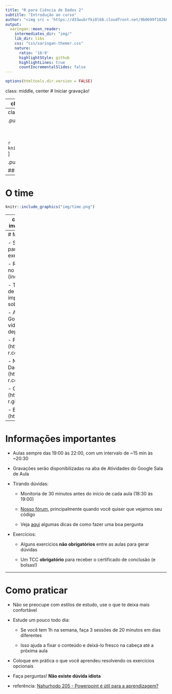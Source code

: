 ```yaml
---
title: "R para Ciência de Dados 2"
subtitle: "Introdução ao curso"
author: "<img src = 'https://d33wubrfki0l68.cloudfront.net/9b0699f18268059bdd2e5c21538a29eade7cbd2b/67e5c/img/logo/cursor1-5.png' width = '30%'>"
output:
  xaringan::moon_reader:
    intermediates_dir: "img/"
    lib_dir: libs
    css: "css/xaringan-themer.css"
    nature:
      ratio: '16:9'
      highlightStyle: github
      highlightLines: true
      countIncrementalSlides: false
---
```


```r
options(htmltools.dir.version = FALSE)
```

class: middle, center
# Iniciar gravação!

---
class: middle, center, inverse
# Sobre nós

---
class: middle, center
# A Curso-R

.pull-left[
```r
knitr::include_graphics("https://d33wubrfki0l68.cloudfront.net/295643c6243701ae6a9bac3fb8ad467ff0ce3c84/d1785/img/logo/cursor1-41.png")
```

<br>
<br>

```r
knitr::include_graphics("img/logo_r6.png")
```
]

.pull-right[
```r
knitr::include_graphics("img/produtos.png")
```
]

### [loja.curso-r.com](https://loja.curso-r.com)

---
# O time

```r
knitr::include_graphics("img/time.png")
```

---
class: middle, center, inverse
# Sobre o curso

---
# Materiais

- Site da turma: links para todos os slides, exercícios e referências

- Repositório da turma no GitHub: todo o código (inclusive dos slides)

- Turma no Google Sala de Aula: avisos importantes e dúvidas sobre o curso

- Aba de Atividades no Google Sala de Aula: vídeos das aulas e depósito do TCC

- Fórum da Curso-R (https://discourse.curso-r.com)

- Nosso livro Ciência de Dados em R (https://livro.curso-r.com)

- O Zen do R (https://curso-r.github.io/zen-do-r)

- Blog da Curso-R (http://blog.curso-r.com)

---
# Informações importantes

- Aulas sempre das 19:00 às 22:00, com um intervalo de ~15 min às ~20:30

- Gravações serão disponibilizadas na aba de Atividades do Google Sala de Aula

- Tirando dúvidas:

  - Monitoria de 30 minutos antes do início de cada aula (18:30 às 19:00)

  - [Nosso fórum](https://discourse.curso-r.com), principalmente quando você quiser que vejamos seu código

  - Veja [aqui](https://discourse.curso-r.com/t/como-escrever-uma-boa-pergunta/542) algumas dicas de como fazer uma boa pergunta

- Exercícios:

  - Alguns exercícios **não obrigatórios** entre as aulas para gerar dúvidas

  - Um TCC **obrigatório** para receber o certificado de conclusão (e bolsas!)

---
# Como praticar

- Não se preocupe com estilos de estudo, use o que te deixa mais confortável

- Estude um pouco todo dia:

  - Se você tem 1h na semana, faça 3 sessões de 20 minutos em dias diferentes

  - Isso ajuda a fixar o conteúdo e deixá-lo fresco na cabeça até a próxima aula

- Coloque em prática o que você aprendeu resolvendo os exercícios opcionais

- Faça perguntas! **Não existe dúvida idiota**

- referência:  [Nahurhodo 205 - Powerpoint é útil para a aprendizagem?](https://www.b9.com.br/shows/naruhodo/naruhodo-205-powerpoint-e-util-para-a-aprendizagem/)
